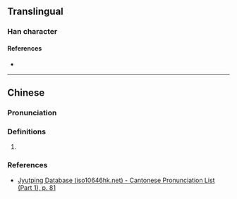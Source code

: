 {{character info/new}}
==Translingual==

===Han character===
{{Han char|rn=30|rad=口|as=08|sn=11|four=|canj=RFQU|ids=⿰口卷}}

====References====
* {{Han ref|kx=0196.261|hdz=10643.080|uh=5573|ud=21875}}

----

==Chinese==
{{zh-forms}}

===Pronunciation===
{{zh-pron
|m=quán
|c=kyun4
|cat=
}}

===Definitions===
{{zh-hanzi}}

# {{rfdef|zh}}

===References===
* [http://www.iso10646hk.net/jp/document/download.jsp Jyutping Database (iso10646hk.net) - Cantonese Pronunciation List (Part 1), p. 81]